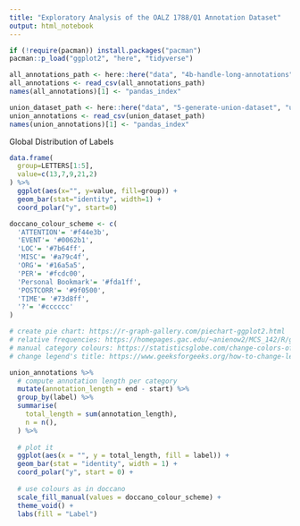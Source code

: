 ```yaml
---
title: "Exploratory Analysis of the OALZ 1788/Q1 Annotation Dataset"
output: html_notebook
---
```


```r
if (!require(pacman)) install.packages("pacman")
pacman::p_load("ggplot2", "here", "tidyverse")
```

```r
all_annotations_path <- here::here("data", "4b-handle-long-annotations", "cleaned_annotations.csv")
all_annotations <- read_csv(all_annotations_path)
names(all_annotations)[1] <- "pandas_index"

union_dataset_path <- here::here("data", "5-generate-union-dataset", "union_dataset.csv")
union_annotations <- read_csv(union_dataset_path)
names(union_annotations)[1] <- "pandas_index"
```

Global Distribution of Labels
```r
data.frame(
  group=LETTERS[1:5],
  value=c(13,7,9,21,2)
) %>%
  ggplot(aes(x="", y=value, fill=group)) +
  geom_bar(stat="identity", width=1) +
  coord_polar("y", start=0)
```

```r
doccano_colour_scheme <- c(
  'ATTENTION'= '#f44e3b',
  'EVENT'= '#0062b1',
  'LOC'= '#7b64ff',
  'MISC'= '#a79c4f',
  'ORG'= '#16a5a5',
  'PER'= '#fcdc00',
  'Personal Bookmark'= '#fda1ff',
  'POSTCORR'= '#9f0500',
  'TIME'= '#73d8ff',
  '?'= '#cccccc'
)
```


```r
# create pie chart: https://r-graph-gallery.com/piechart-ggplot2.html
# relative frequencies: https://homepages.gac.edu/~anienow2/MCS_142/R/ggplot2-barchart.html --> set aes(x = "")
# manual category colours: https://statisticsglobe.com/change-colors-of-bars-in-ggplot2-barchart-in-r
# change legend's title: https://www.geeksforgeeks.org/how-to-change-legend-title-in-ggplot2-in-r/

union_annotations %>%
  # compute annotation length per category
  mutate(annotation_length = end - start) %>%
  group_by(label) %>%
  summarise(
    total_length = sum(annotation_length),
    n = n(),
  ) %>%
  
  # plot it
  ggplot(aes(x = "", y = total_length, fill = label)) +
  geom_bar(stat = "identity", width = 1) +
  coord_polar("y", start = 0) +
  
  # use colours as in doccano
  scale_fill_manual(values = doccano_colour_scheme) +
  theme_void() +
  labs(fill = "Label")
```

